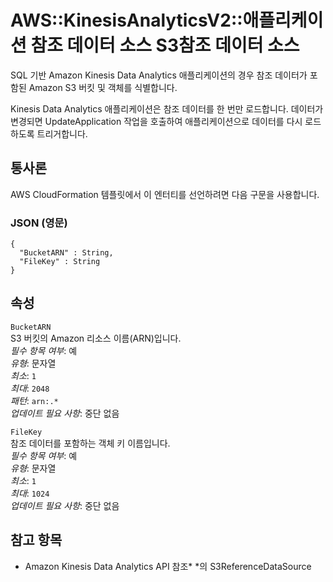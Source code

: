 # AWS::KinesisAnalyticsV2::애플리케이션 참조 데이터 소스 S3참조 데이터 소스

SQL 기반 Amazon Kinesis Data Analytics 애플리케이션의 경우 참조 데이터가 포함된 Amazon S3 버킷 및 객체를 식별합니다.

Kinesis Data Analytics 애플리케이션은 참조 데이터를 한 번만 로드합니다. 데이터가 변경되면 UpdateApplication 작업을 호출하여 애플리케이션으로 데이터를 다시 로드하도록 트리거합니다.

## 통사론

AWS CloudFormation 템플릿에서 이 엔터티를 선언하려면 다음 구문을 사용합니다.

### JSON (영문)

```
{
  "BucketARN" : String,
  "FileKey" : String
}
```

## 속성

`BucketARN`  
S3 버킷의 Amazon 리소스 이름(ARN)입니다.  
_필수 항목 여부_: 예  
_유형_: 문자열  
_최소_: `1`  
_최대_: `2048`  
_패턴_: `arn:.*`  
_업데이트 필요 사항_: 중단 없음

`FileKey`  
참조 데이터를 포함하는 객체 키 이름입니다.  
_필수 항목 여부_: 예  
_유형_: 문자열  
_최소_: `1`  
_최대_: `1024`  
_업데이트 필요 사항_: 중단 없음

## 참고 항목

- Amazon Kinesis Data Analytics API 참조\* \*의 S3ReferenceDataSource
